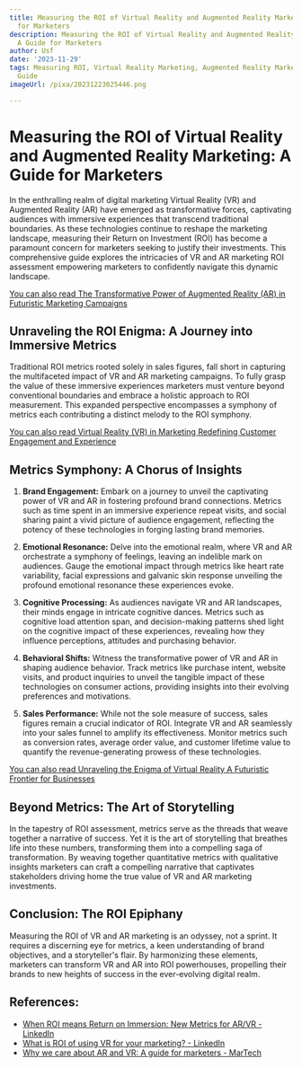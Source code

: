 ```yaml
---
title: Measuring the ROI of Virtual Reality and Augmented Reality Marketing A Guide
  for Marketers
description: Measuring the ROI of Virtual Reality and Augmented Reality Marketing
  A Guide for Marketers
author: Usf
date: '2023-11-29'
tags: Measuring ROI, Virtual Reality Marketing, Augmented Reality Marketing, Marketing
  Guide
imageUrl: /pixa/20231223025446.png

---
```

# Measuring the ROI of Virtual Reality and Augmented Reality Marketing: A Guide for Marketers

In  the  enthralling realm of digital marketing Virtual Reality (VR)  and Augmented Reality (AR) have emerged as  transformative  forces, captivating  audiences with immersive experiences that transcend traditional boundaries.  As these technologies continue to reshape the marketing landscape, measuring their Return on Investment (ROI) has become a paramount concern for marketers seeking to justify their  investments. This comprehensive  guide explores the  intricacies of VR and AR marketing ROI assessment empowering marketers to confidently navigate this dynamic landscape.

[You can also read The  Transformative Power of Augmented Reality (AR) in Futuristic Marketing Campaigns](The%20Transformative%20Power%20of%20Augmented%20Reality%20%28AR%29%20in%20Futuristic%20Marketing%20Campaigns)


## Unraveling the ROI Enigma: A Journey into Immersive Metrics

Traditional ROI metrics rooted solely in sales figures, fall short in capturing the multifaceted impact of VR  and  AR marketing campaigns. To fully grasp the value of these immersive experiences marketers must venture beyond conventional boundaries  and embrace a holistic approach to ROI measurement. This expanded perspective encompasses a symphony of metrics each  contributing a distinct melody to the ROI symphony.

[You  can also read Virtual Reality (VR) in Marketing Redefining Customer Engagement and Experience](Virtual%20Reality%20%28VR%29%20in%20Marketing%20Redefining%20Customer%20Engagement%20and%20Experience)


## Metrics Symphony: A Chorus of Insights

1. **Brand Engagement:** Embark on a journey to unveil the  captivating power of VR and AR in fostering profound brand connections. Metrics such as time spent in an immersive experience repeat visits, and social sharing paint a vivid  picture  of audience engagement, reflecting the potency  of these technologies in  forging  lasting brand memories.

2. **Emotional Resonance:** Delve into the emotional realm, where VR and AR orchestrate a symphony  of feelings, leaving an indelible mark on audiences. Gauge the emotional impact through metrics like heart rate  variability, facial  expressions and galvanic skin response unveiling the profound  emotional resonance  these experiences evoke.

3. **Cognitive Processing:** As  audiences  navigate VR and AR landscapes, their minds engage in intricate cognitive dances. Metrics such  as cognitive load attention span, and decision-making patterns  shed light on the cognitive impact of these experiences, revealing how they influence perceptions,  attitudes and purchasing behavior.

4. **Behavioral Shifts:** Witness the transformative power of VR and AR in shaping audience  behavior. Track metrics like purchase intent, website visits, and product inquiries to unveil the tangible impact of these technologies on consumer  actions,  providing insights into their evolving preferences and motivations.

5. **Sales Performance:** While not the sole measure of success, sales figures remain a crucial indicator of  ROI. Integrate VR and AR seamlessly into your  sales funnel to  amplify its effectiveness. Monitor metrics such as  conversion rates,  average order value, and  customer  lifetime  value to quantify the revenue-generating prowess of these  technologies.

[You can also  read Unraveling the Enigma of Virtual Reality A  Futuristic Frontier for Businesses](Unraveling%20the%20Enigma%20of%20Virtual%20Reality%20A%20Futuristic%20Frontier%20for%20Businesses)


## Beyond Metrics: The Art of Storytelling

In the tapestry of ROI assessment, metrics serve as the threads  that weave together a narrative of success.  Yet it is  the art of storytelling that breathes life into these numbers,  transforming them into a  compelling saga of transformation. By weaving  together quantitative metrics with qualitative insights marketers can craft a compelling narrative that captivates stakeholders driving home the true value of VR and AR marketing  investments.

## Conclusion: The ROI Epiphany

Measuring the ROI of  VR and AR marketing is an odyssey, not a sprint. It requires a discerning eye for metrics, a keen understanding of brand objectives, and a  storyteller's flair. By harmonizing these elements, marketers can transform VR  and AR into ROI powerhouses, propelling their  brands to new heights of success in the ever-evolving digital realm.

## References:
- [When ROI means Return on Immersion: New Metrics for AR/VR - LinkedIn](https://www.linkedin.com/pulse/when-roi-means-return-immersion-new-metrics-arvr-alex-gibson-fmii)
- [What is ROI of using VR for your marketing? - LinkedIn](https://www.linkedin.com/pulse/what-roi-using-vr-your-marketing-alina-dolmate)
- [Why we care about AR and VR: A guide for marketers - MarTech](https://martech.org/why-we-care-about-ar-and-vr-a-guide-for-marketers/)

